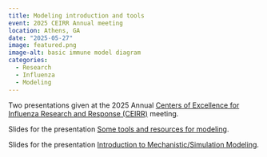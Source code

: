 ```yaml
---
title: Modeling introduction and tools
event: 2025 CEIRR Annual meeting 
location: Athens, GA
date: "2025-05-27" 
image: featured.png
image-alt: basic immune model diagram  
categories:
  - Research
  - Influenza
  - Modeling
---
```


Two presentations given at the 2025 Annual [Centers of Excellence for Influenza Research and Response (CEIRR)](https://www.ceirr-network.org/) meeting.

Slides for the presentation <a href="Handel-CEIRR-Modeling-Resources.html" target="_blank">Some tools and resources for modeling</a>.

Slides for the presentation <a href="2025-05-CEIRR-mechanistic-modeling.html" target="_blank">Introduction to Mechanistic/Simulation Modeling</a>.


